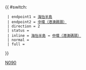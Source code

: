 {{ #switch: {{{format|}}}
  | endpoint1 = [[海怡半島公共運輸交匯處|海怡半島]]
  | endpoint2 = [[中環（港澳碼頭）巴士總站|中環（港澳碼頭）]]
  | direction = 2
  | status = {{HK Bus Status|N}}
  | inline = [[海怡半島公共運輸交匯處|海怡半島]] ↔ [[中環（港澳碼頭）巴士總站|中環（港澳碼頭）]]
  | normal =
  | full =
}}<noinclude>[[Category:城巴路線模板|N090]]</noinclude>